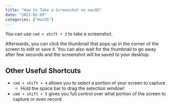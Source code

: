 ```yaml
---
title: "How to Take a Screenshot on macOS"
date: "2021-02-09"
categories: ["macOS"]
---
```


You can use `cmd + shift + 3` to take a screenshot.

Afterwards, you can click the thumbnail that pops up in the corner of the screen to edit or save it. You can also wait for the thumbnail to go away after few seconds and the screenshot will be saved to your desktop.

## Other Useful Shortcuts

- `cmd + shift + 4` allows you to select a portion of your screen to capture
  - Hold the space bar to drag the selection window!
- `cmd + shift + 5` gives you full control over what portion of the screen to capture or even record

